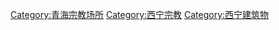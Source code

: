 [[Category:青海宗教场所|Category:青海宗教场所]]
[[Category:西宁宗教|Category:西宁宗教]]
[[Category:西宁建筑物|Category:西宁建筑物]]